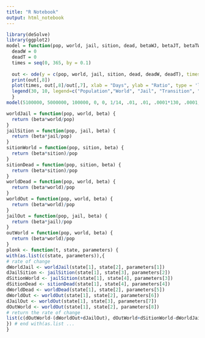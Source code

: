 ```yaml
---
title: "R Notebook"
output: html_notebook
---
```


```r
library(deSolve)
library(ggplot2)
model = function(pop, world, jail, sition, dead, betaWJ, betaJT, betaTW, betaTD, betaWD, betaWO, betaJO, betaOW) {
  deadW = 0
  deadT = 0
  times = seq(0, 365, by = 0.1)
  
  out <- ode(y = c(pop, world, jail, sition, dead, deadW, deadT), times = times, func = plonk, parms = c(betaWJ, betaJT, betaTW, betaTD, betaWD, betaWO, betaJO, betaWO))
  print(out[,8])
  plot(times, out[,8]/out[,7], xlab = "Days", ylab = "Ratio", type = 'l', ylim = c(0, 150), col="royalblue")
  legend(30, 10, legend=c("Population","World", "Jail", "Transition", "Dead"), col=c("royalblue", "purple", "red", "pink", "orange"), lty=1, cex=0.8)
  }
model(5100000, 5000000, 100000, 0, 0, 1/14, .01, .01, .0001*130, .0001, .1, .1, .1)

```

```r
worldJail = function(pop, world, beta) {
  return (beta*world/pop)
}
jailSition = function(pop, jail, beta) {
  return (beta*jail/pop)
}
sitionWorld = function(pop, sition, beta) {
  return (beta*sition)/pop
}
sitionDead = function(pop, sition, beta) {
  return (beta*sition)/pop
}
worldDead = function(pop, world, beta) {
  return (beta*world)/pop
}
worldOut = function(pop, world, beta) {
  return (beta*world)/pop
}
jailOut = function(pop, jail, beta) {
  return (beta*jail)/pop
}
outWorld = function(pop, world, beta) {
  return (beta*world)/pop
}
plonk <- function(t, state, parameters) {
with(as.list(c(state, parameters)),{
# rate of change
dWorldJail <- worldJail(state[1], state[2], parameters[1])
dJailSition <- jailSition(state[1], state[3], parameters[2])
dSitionWorld <- jailSition(state[1], state[4], parameters[3])
dSitionDead <- sitionDead(state[1], state[4], parameters[4])
dWorldDead <- worldDead(state[1], state[2], parameters[5])
dWorldOut <- worldOut(state[1], state[2], parameters[6])
dJailOut <- worldOut(state[1], state[3], parameters[7])
dOutWorld <- worldOut(state[1], state[2], parameters[8])
# return the rate of change
list(c(dOutWorld-(dWorldOut+dJailOut), dOutWorld+dSitionWorld-dWorldJail-dWorldDead-dWorldOut, dWorldJail-dJailSition-dJailOut, dJailSition-dSitionWorld-dSitionDead, dWorldDead+dSitionDead,dWorldDead/state[2], dSitionDead/state[4]))
}) # end with(as.list ...
}
```